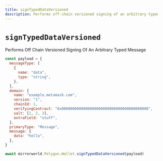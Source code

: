 ```yaml
---
title: signTypedDataVersioned
description: Performs off-chain versioned signing of an arbitrary typed message
---
```


# `signTypedDataVersioned`

Performs Off Chain Versioned Signing Of An Arbitrary Typed Message

```js
const payload = {
  messageType: [
    {
      name: "data",
      type: "string",
    },
  ],
  domain: {
    name: "example.metamask.com",
    version: "1",
    chainId: 1,
    verifyingContract: "0x0000000000000000000000000000000000000000",
    salt: [1, 2, 3],
    extraField: "stuff",
  },
  primaryType: "Message",
  message: {
    data: "hello",
  },
}

await mirrorworld.Polygon.Wallet.signTypedDataVersioned(payload)
```

